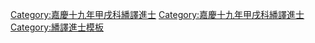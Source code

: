 {{Navbox
|name = 嘉慶十九年甲戌科繙譯進士金榜
|title = 嘉慶十九年（[[1814年]]）甲戌科繙譯進士金榜
|titlestyle = background-color:#FFD700;
|image =
|style = width:100%;text-align:center; 
|groupstyle = text-align:center; background-color:#FFD700;
|liststyle = text-align:center;
|state = {{{state<includeonly>|collapsed</includeonly>}}}

|group1 = 宗室<br>共2名
|list1 = [[宗室奕毓]] - [[宗室克捫]]

|group2 = 滿洲<br>共6名
|list2 = [[松桂]] - [[薩霖]] - 囗囗囗 - 囗囗囗 - 囗囗囗 - 囗囗囗

|belowstyle = text-align: center; background-color:#FFD700;
|below='''前一科：[[Template:嘉慶十六年辛未科繙譯進士金榜|嘉慶十六年辛未繙譯科]]　'''·'''　後一科：[[Template:嘉慶二十二年丁丑科繙譯進士金榜|嘉慶二十二年丁丑繙譯科]]'''<br>'''同科進士：[[Template:嘉慶十九年甲戌科殿試金榜|嘉慶十九年甲戌文科]]、[[Template:嘉慶十九年甲戌科武殿試金榜|嘉慶十九年甲戌武科]]'''
}}
[[Category:嘉慶十九年甲戌科繙譯進士]]
<noinclude>[[Category:嘉慶十九年甲戌科繙譯進士]][[Category:繙譯進士模板]]{{DEFAULTSORT:*}}</noinclude>
